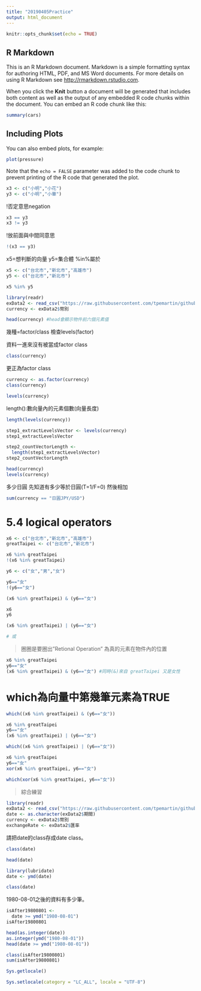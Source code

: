 ```yaml
---
title: "20190405Practice"
output: html_document
---
```


```r
knitr::opts_chunk$set(echo = TRUE)
```

## R Markdown

This is an R Markdown document. Markdown is a simple formatting syntax for authoring HTML, PDF, and MS Word documents. For more details on using R Markdown see <http://rmarkdown.rstudio.com>.

When you click the **Knit** button a document will be generated that includes both content as well as the output of any embedded R code chunks within the document. You can embed an R code chunk like this:

```r
summary(cars)
```

## Including Plots

You can also embed plots, for example:

```r
plot(pressure)
```

Note that the `echo = FALSE` parameter was added to the code chunk to prevent printing of the R code that generated the plot.


```r
x3 <- c("小明","小花")
y3 <- c("小明","小華")
```

!否定意思negation

```r
x3 == y3
x3 != y3
```
!放前面與中間同意思

```r
!(x3 == y3)
```

x5=想判斷的向量
y5=集合體
%in%屬於
```r
x5 <- c("台北市","新北市","高雄市")
y5 <- c("台北市","新北市")

x5 %in% y5
```

```r
library(readr)
exData2 <- read_csv("https://raw.githubusercontent.com/tpemartin/github-data/master/exData2.csv")
currency <- exData2$幣別
```

```r
head(currency) #head會顯示物件前六個元素值
```
幾種=factor/class 檢查levels(factor)


資料一進來沒有被當成factor class
```r
class(currency)
```

更正為factor class
```r
currency <- as.factor(currency)
class(currency)
```

```r
levels(currency)
```

length():數向量內的元素個數(向量長度)

```r
length(levels(currency))
```

```r
step1_extractLevelsVector <- levels(currency)
step1_extractLevelsVector
```

```r
step2_countVectorLength <- 
  length(step1_extractLevelsVector)
step2_countVectorLength
```

```r
head(currency)
levels(currency)
```

多少日圓
先知道有多少等於日圓(T=1/F=0)
然後相加
```r
sum(currency == "日圓JPY/USD")
```

# 5.4 logical operators

```r
x6 <- c("台北市","新北市","高雄市")
greatTaipei <- c("台北市","新北市")

x6 %in% greatTaipei
!(x6 %in% greatTaipei)
```

```r
y6 <- c("女","男","女")

y6=="女"
!(y6=="女")
```

```r
(x6 %in% greatTaipei) & (y6=="女")
```

```r
x6
y6
```


```r
(x6 %in% greatTaipei) | (y6=="女")

# 或
```

>圈圈是要圈出"Retional Operation" 為真的元素在物件內的位置

```r
x6 %in% greatTaipei
y6=="女"
(x6 %in% greatTaipei) & (y6=="女") #同時(&)來自 greatTaipei 又是女性
```

# which為向量中第幾筆元素為TRUE


```r
which((x6 %in% greatTaipei) & (y6=="女"))
```

```r
x6 %in% greatTaipei
y6=="女"
(x6 %in% greatTaipei) | (y6=="女")
```

```r
which((x6 %in% greatTaipei) | (y6=="女"))
```

```r
x6 %in% greatTaipei
y6=="女"
xor(x6 %in% greatTaipei, y6=="女")
```

```r
which(xor(x6 %in% greatTaipei, y6=="女"))
```

>綜合練習

```r
library(readr)
exData2 <- read_csv("https://raw.githubusercontent.com/tpemartin/github-data/master/exData2.csv")
date <- as.character(exData2$期間)
currency <- exData2$幣別
exchangeRate <- exData2$匯率
```

請把date的class存成date class。

```r
class(date)
```

```r
head(date)
```

```r
library(lubridate)
date <- ymd(date)
```

```r
class(date)
```

1980-08-01之後的資料有多少筆。
```r
isAfter19800801 <-
  date >= ymd("1980-08-01")
isAfter19800801
```

```r
head(as.integer(date))
as.integer(ymd("1980-08-01"))
head(date >= ymd("1980-08-01"))
```

```r
class(isAfter19800801)
sum(isAfter19800801)
```


```r
Sys.getlocale()
```

```r
Sys.setlocale(category = "LC_ALL", locale = "UTF-8")
```

